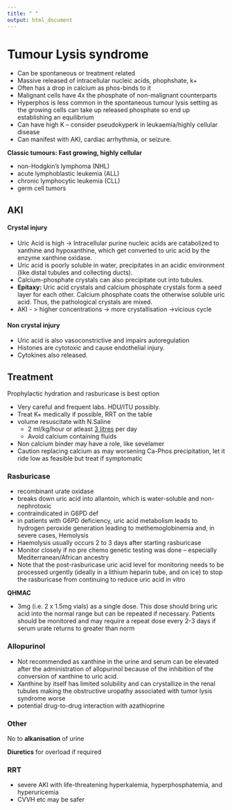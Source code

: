 ```yaml
---
title: " "
output: html_document
---
```


# Tumour Lysis syndrome

-   Can be spontaneous or treatment related
-   Massive released of intracellular nucleic acids, phophshate, k+
-   Often has a drop in calcium as phos-binds to it
-   Malignant cells have 4x the phosphate of non-malignant counterparts
-   Hyperphos is less common in the spontaneous tumour lysis setting as the growing cells can take up released phosphate so end up establishing an equilibrium
-   Can have high K – consider pseudokyperk in leukaemia/highly cellular disease
-   Can manifest with AKI, cardiac arrhythmia, or seizure.

**Classic tumours: Fast growing, highly cellular**

-   non-Hodgkin’s lymphoma (NHL)
-   acute lymphoblastic leukemia (ALL)
-   chronic lymphocytic leukemia (CLL)
-   germ cell tumors

## AKI

#### Crystal injury

-   Uric Acid is high -> Intracellular purine nucleic acids are catabolized to xanthine and hypoxanthine, which get converted to uric acid by the enzyme xanthine oxidase.
-   Uric acid is poorly soluble in water, precipitates in an acidic environment (like distal tubules and collecting ducts).
-   Calcium-phosphate crystals can also precipitate out into tubules.
-   **Epitaxy:** Uric acid crystals and calcium phosphate crystals form a seed layer for each other. Calcium phosphate coats the otherwise soluble uric acid. Thus, the pathological crystals are mixed.
-   AKI - \> higher concentrations -\> more crystallisation -\>vicious cycle

#### Non crystal injury

-   Uric acid is also vasoconstrictive and impairs autoregulation
-   Histones are cytotoxic and cause endothelial injury.
-   Cytokines also released.

## Treatment

Prophylactic hydration and rasburicase is best option

-   Very careful and frequent labs. HDU/ITU possibly.
-   Treat K+ medically if possible, RRT on the table
-   volume resuscitate with N.Saline
    -   2 ml/kg/hour or atleast [3 litres](https://www.karger.com/Article/FullText/509934) per day
    -   Avoid calcium containing fluids
-   Non calcium binder may have a role, like sevelamer
-   Caution replacing calcium as may worsening Ca-Phos precipitation, let it ride low as feasible but treat if symptomatic

### Rasburicase

-   recombinant urate oxidase
-   breaks down uric acid into allantoin, which is water-soluble and non-nephrotoxic
-   contraindicated in G6PD def
-   in patients with G6PD deficiency, uric acid metabolism leads to hydrogen peroxide generation leading to methemoglobinemia and, in severe cases, Hemolysis 
-   Haemolysis usually occurs 2 to 3 days after starting rasburicase
-   Monitor closely if no pre chemo genetic testing was done – especially Mediterranean/African ancestry
-   Note that the post-rasburicase uric acid level for monitoring needs to be processed urgently (ideally in a lithium heparin tube, and on ice) to stop the rasburicase from continuing to reduce uric acid in vitro

**QHMAC**

-   3mg (i.e. 2 x 1.5mg vials) as a single dose. This dose should bring uric acid into the normal range but can be repeated if necessary. Patients should be monitored and may require a repeat dose every 2-3 days if serum urate returns to greater than norm

### Allopurinol

-   Not recommended as xanthine in the urine and serum can be elevated after the administration of allopurinol because of the inhibition of the conversion of xanthine to uric acid.
-   Xanthine by itself has limited solubility and can crystallize in the renal tubules making the obstructive uropathy associated with tumor lysis syndrome worse
-   potential drug-to-drug interaction with azathioprine

### Other



No to **alkanisation** of urine

**Diuretics** for overload if required

### RRT

-   severe AKI with life-threatening hyperkalemia, hyperphosphatemia, and hyperuricemia
-   CVVH etc may be safer
